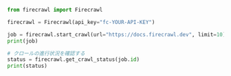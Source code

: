 ```python Python
from firecrawl import Firecrawl

firecrawl = Firecrawl(api_key="fc-YOUR-API-KEY")

job = firecrawl.start_crawl(url="https://docs.firecrawl.dev", limit=10)
print(job)

# クロールの進行状況を確認する
status = firecrawl.get_crawl_status(job.id)
print(status)
```
